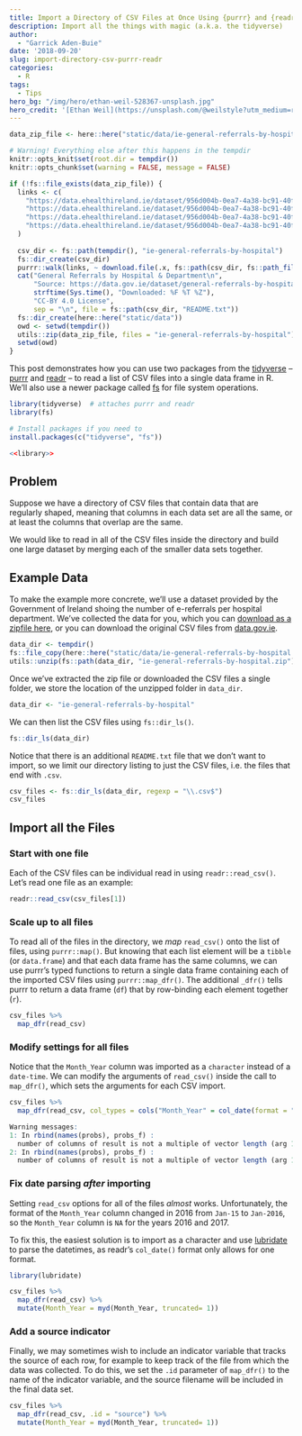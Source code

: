 ```yaml
---
title: Import a Directory of CSV Files at Once Using {purrr} and {readr}
description: Import all the things with magic (a.k.a. the tidyverse)
author: 
  - "Garrick Aden-Buie"
date: '2018-09-20'
slug: import-directory-csv-purrr-readr
categories:
  - R
tags:
  - Tips
hero_bg: "/img/hero/ethan-weil-528367-unsplash.jpg"
hero_credit: '[Ethan Weil](https://unsplash.com/@weilstyle?utm_medium=referral&amp;utm_campaign=photographer-credit).'
---
```


[tidyverse]: https://tidyverse.org
[purrr]: https://purrr.tidyverse.org
[readr]: https://readr.tidyverse.org
[lubridate]: https://lubridate.tidyverse.org
[fs]: https://fs.r-lib.org
[data-download]: /data/ie-general-referrals-by-hospital.zip
[data-orig]: https://data.gov.ie/dataset/general-referrals-by-hospital-department-and-year

```r
data_zip_file <- here::here("static/data/ie-general-referrals-by-hospital.zip")

# Warning! Everything else after this happens in the tempdir
knitr::opts_knit$set(root.dir = tempdir())
knitr::opts_chunk$set(warning = FALSE, message = FALSE)
```

```r
if (!fs::file_exists(data_zip_file)) {
  links <- c(
    "https://data.ehealthireland.ie/dataset/956d004b-0ea7-4a38-bc91-40f3b98d13d1/resource/fdce1d22-77cb-4304-ab99-3b913c09b559/download/general-referrals-by-hospital-department-2018.csv",
    "https://data.ehealthireland.ie/dataset/956d004b-0ea7-4a38-bc91-40f3b98d13d1/resource/cc7f329d-3742-40f3-adc0-0970f3cc4bd9/download/general-referrals-by-hospital-department-2017.csv",
    "https://data.ehealthireland.ie/dataset/956d004b-0ea7-4a38-bc91-40f3b98d13d1/resource/9aa38e5b-8f47-4225-b6bc-0dce7c3b4ed1/download/general-referrals-by-hospital-department-2016.csv",
    "https://data.ehealthireland.ie/dataset/956d004b-0ea7-4a38-bc91-40f3b98d13d1/resource/87da0f98-0649-4a3b-8462-3bb0b8bb0894/download/general-referrals-by-hospital-department-2015.csv"
  )
  
  csv_dir <- fs::path(tempdir(), "ie-general-referrals-by-hospital")
  fs::dir_create(csv_dir)
  purrr::walk(links, ~ download.file(.x, fs::path(csv_dir, fs::path_file(.x))))
  cat("General Referrals by Hospital & Department\n", 
      "Source: https://data.gov.ie/dataset/general-referrals-by-hospital-department-and-year",
      strftime(Sys.time(), "Downloaded: %F %T %Z"),
      "CC-BY 4.0 License",
      sep = "\n", file = fs::path(csv_dir, "README.txt"))
  fs::dir_create(here::here("static/data"))
  owd <- setwd(tempdir())
  utils::zip(data_zip_file, files = "ie-general-referrals-by-hospital")
  setwd(owd)
}
```

This post demonstrates how you can use two packages from the [[tidyverse]]{.pkg} -- [[purrr]]{.pkg} and [[readr]]{.pkg} -- to read a list of CSV files into a single data frame in R.
We'll also use a newer package called [[fs]]{.pkg} for file system operations.

```r
library(tidyverse)  # attaches purrr and readr
library(fs)
```


```r
# Install packages if you need to
install.packages(c("tidyverse", "fs"))

<<library>>
```

## Problem

Suppose we have a directory of CSV files that contain data that are regularly shaped, meaning that columns in each data set are all the same, or at least the columns that overlap are the same.

We would like to read in all of the CSV files inside the directory and build one large dataset by merging each of the smaller data sets together.

## Example Data

To make the example more concrete, we'll use a dataset provided by the Government of Ireland shoing the number of e-referrals per hospital department.
We've collected the data for you, which you can [download as a zipfile here][data-download], or you can download the original CSV files from [data.gov.ie][data-orig].

```r
data_dir <- tempdir()
fs::file_copy(here::here("static/data/ie-general-referrals-by-hospital.zip"), data_dir)
utils::unzip(fs::path(data_dir, "ie-general-referrals-by-hospital.zip"))
```

Once we've extracted the zip file or downloaded the CSV files a single folder, we store the location of the unzipped folder in `data_dir`.

```r
data_dir <- "ie-general-referrals-by-hospital"
```

We can then list the CSV files using `fs::dir_ls()`.

```r
fs::dir_ls(data_dir)
```

Notice that there is an additional `README.txt` file that we don't want to import, so we limit our directory listing to just the CSV files, i.e. the files that end with `.csv`.

```r
csv_files <- fs::dir_ls(data_dir, regexp = "\\.csv$")
csv_files
```

## Import all the Files

### Start with one file

Each of the CSV files can be individual read in using `readr::read_csv()`.
Let's read one file as an example:

```r
readr::read_csv(csv_files[1])
```

### Scale up to all files

To read all of the files in the directory, we *map* `read_csv()` onto the list of files, using `purrr::map()`.
But knowing that each list element will be a `tibble` (or `data.frame`) and that each data frame has the same columns, we can use [purrr]{.pkg}'s typed functions to return a single data frame containing each of the imported CSV files using `purrr::map_dfr()`.
The additional `_dfr()` tells [purrr]{.pkg} to return a data frame (`df`) that by row-binding each element together (`r`).

```r
csv_files %>% 
  map_dfr(read_csv)
```

### Modify settings for all files

Notice that the `Month_Year` column was imported as a `character` instead of a `date-time`.
We can modify the arguments of `read_csv()` inside the call to `map_dfr()`, which sets the arguments for each CSV import.

```r
csv_files %>% 
  map_dfr(read_csv, col_types = cols("Month_Year" = col_date(format = "%b-%y")))
```

```r
Warning messages:
1: In rbind(names(probs), probs_f) :
  number of columns of result is not a multiple of vector length (arg 1)
2: In rbind(names(probs), probs_f) :
  number of columns of result is not a multiple of vector length (arg 1)
```

### Fix date parsing _after_ importing

Setting `read_csv` options for all of the files *almost* works.
Unfortunately, the format of the `Month_Year` column changed in 2016 from `Jan-15` to `Jan-2016`, so the `Month_Year` column is `NA` for the years 2016 and 2017.

To fix this, the easiest solution is to import as a character and use [[lubridate]]{.pkg} to parse the datetimes, as [readr]{.pkg}'s `col_date()` format only allows for one format.

```r
library(lubridate)

csv_files %>% 
  map_dfr(read_csv) %>%
  mutate(Month_Year = myd(Month_Year, truncated= 1))
```

### Add a source indicator

Finally, we may sometimes wish to include an indicator variable that tracks the source of each row, for example to keep track of the file from which the data was collected.
To do this, we set the `.id` parameter of `map_dfr()` to the name of the indicator variable, and the source filename will be included in the final data set.

```r
csv_files %>% 
  map_dfr(read_csv, .id = "source") %>%
  mutate(Month_Year = myd(Month_Year, truncated= 1))
```